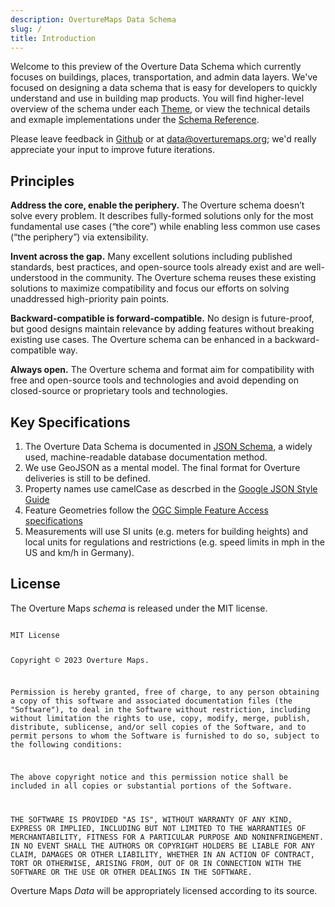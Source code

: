 ```yaml
---
description: OvertureMaps Data Schema
slug: /
title: Introduction
---
```


Welcome to this preview of the Overture Data Schema which currently focuses on buildings, places, transportation, and admin data layers. We've focused on designing a data schema that is easy for developers to quickly understand and use in building map products. You will find higher-level overview of the schema under each [Theme](themes), or view the technical details and exmaple implementations under the [Schema Reference](reference).

Please leave feedback in [Github](https://github.com/OvertureMaps/schema-publication) or at data@overturemaps.org; we'd really appreciate your input to improve future iterations.

## Principles
**Address the core, enable the periphery.** The Overture schema doesn’t solve every problem. It describes fully-formed solutions only for the most fundamental use cases (“the core”) while enabling less common use cases (“the periphery”) via extensibility.

**Invent across the gap.** Many excellent solutions including published standards, best practices, and open-source tools already exist and are well-understood in the community. The Overture schema reuses these existing solutions to maximize compatibility and focus our efforts on solving unaddressed high-priority pain points.

**Backward-compatible is forward-compatible.** No design is future-proof, but good designs maintain relevance by adding features without breaking existing use cases. The Overture schema can be enhanced in a backward-compatible way.

**Always open.** The Overture schema and format aim for compatibility with free and open-source tools and technologies and avoid depending on closed-source or proprietary tools and technologies.

## Key Specifications
1. The Overture Data Schema is documented in  [JSON Schema](https://json-schema.org/), a widely used, machine-readable database documentation method.
2. We use GeoJSON as a mental model. The final format for Overture deliveries is still to be defined.
3. Property names use camelCase as descrbed in the [Google JSON Style Guide](https://google.github.io/styleguide/jsoncstyleguide.xml)
4. Feature Geometries follow the [OGC Simple Feature Access specifications](https://www.ogc.org/standard/sfa/)
5. Measurements will use SI units (e.g. meters for building heights) and local units for regulations and restrictions (e.g. speed limits in mph in the US and km/h in Germany).

## License
The Overture Maps _schema_ is released under the MIT license.

<code>
MIT License

Copyright © 2023 Overture Maps.

Permission is hereby granted, free of charge, to any person obtaining a copy
of this software and associated documentation files (the "Software"), to deal
in the Software without restriction, including without limitation the rights
to use, copy, modify, merge, publish, distribute, sublicense, and/or sell
copies of the Software, and to permit persons to whom the Software is
furnished to do so, subject to the following conditions:

The above copyright notice and this permission notice shall be included in all
copies or substantial portions of the Software.

THE SOFTWARE IS PROVIDED "AS IS", WITHOUT WARRANTY OF ANY KIND, EXPRESS OR
IMPLIED, INCLUDING BUT NOT LIMITED TO THE WARRANTIES OF MERCHANTABILITY,
FITNESS FOR A PARTICULAR PURPOSE AND NONINFRINGEMENT. IN NO EVENT SHALL THE
AUTHORS OR COPYRIGHT HOLDERS BE LIABLE FOR ANY CLAIM, DAMAGES OR OTHER
LIABILITY, WHETHER IN AN ACTION OF CONTRACT, TORT OR OTHERWISE, ARISING FROM,
OUT OF OR IN CONNECTION WITH THE SOFTWARE OR THE USE OR OTHER DEALINGS IN THE
SOFTWARE.
</code>

Overture Maps _Data_ will be appropriately licensed according to its source.

